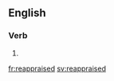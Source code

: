 ==English==

===Verb===
{{head|en}}

# {{en-past of|reappraise}}

[[fr:reappraised]]
[[sv:reappraised]]